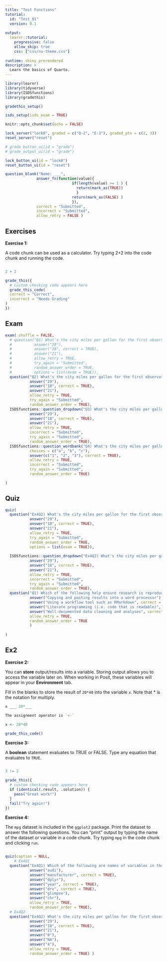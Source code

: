 ```yaml
---
title: "Test Functions"
tutorial:
  id: "Test_01"
  version: 0.1
  
output:
  learnr::tutorial:
    progressive: false
    allow_skip: true
    css: ["css/nu-theme.css"]
    
runtime: shiny_prerendered
description: >
  Learn the basics of Quarto.
---
```


```r
library(learnr)
library(tidyverse)
library(ISDSfunctions)
library(gradethis)

gradethis_setup()

isds_setup(isds_exam = TRUE)

knitr::opts_chunk$set(echo = FALSE)

```


```r

lock_server("lock0", graded = c("Q-2", "E-3"), graded_pts = c(2, 3))
reset_server("reset")
```

```r
# grade_button_ui(id = "grade")
# grade_output_ui(id = "grade")

lock_button_ui(id = "lock0")
reset_button_ui(id = "reset")
```

<!-- ```{r Ex1b, context = "render", echo= TRUE, exercise = FALSE} -->
<!-- 1+2 -->
<!-- ``` -->

```r
question_blank("Name: ___",
              answer_fn(function(value){
                              if(length(value) >= 1 ) {
                                return(mark_as(TRUE))
                                }
                              return(mark_as(FALSE) )
                              }),
              correct = "Submitted",
              incorrect = "Submitted",
              allow_retry = FALSE )
```

## Exercises

**Exercise 1:**

A code chunk can be used as a calculator. Try typing 2+2 into the code chunk and running the code.

```r

```



```r
2 + 2
```

```r
grade_this({
  # custom checking code appears here
  grade_this_code(
  correct = "Correct",
  incorrect = "Needs Grading"
)
})
```

## Exam


```r

exam( shuffle = FALSE,
  # question("Q1) What's the city miles per gallon for the first observation in the mpg dataframe?",
  #          answer("29"),
  #          answer("18", correct = TRUE),
  #          answer("21"),
  #          allow_retry = TRUE,
  #          try_again = "Submitted",
  #          random_answer_order = TRUE,
  #          options = list(exam = TRUE)),
  question("Q2) What's the city miles per gallon for the first observation in the mpg dataframe?",
           answer("29"),
           answer("18", correct = TRUE),
           answer("21"),
           allow_retry = TRUE,
           try_again = "Submitted",
           random_answer_order = TRUE),
  ISDSfunctions::question_dropdown("Q3) What's the city miles per gallon for the first observation in the mpg dataframe?",
           answer("29"),
           answer("18", correct = TRUE),
           answer("21"),
           allow_retry = TRUE,
           incorrect = "Submitted",
           try_again = "Submitted",
           random_answer_order = TRUE),
  ISDSfunctions::question_wordbank("Q4) What's the city miles per gallon for the first observation in the mpg dataframe?",
           choices = c("a", "b", "c"),
           answer(c("1", "2", "3"), correct = TRUE),
           allow_retry = TRUE,
           incorrect = "Submitted",
           try_again = "Submitted",
           random_answer_order = TRUE)

)
```

## Quiz
```r

quiz(
  question("Ex4Q2) What's the city miles per gallon for the first observation in the mpg dataframe?",
           answer("29"),
           answer("18", correct = TRUE),
           answer("21"),
           allow_retry = TRUE,
           try_again = "Submitted",
           random_answer_order = TRUE,
           options = list(exam = TRUE)),
  
  ISDSfunctions::question_dropdown("Ex4Q2) What's the city miles per gallon for the first observation in the mpg dataframe?",
           answer("29"),
           answer("18", correct = TRUE),
           answer("21"),
           allow_retry = TRUE,
           incorrect = "Submitted",
           try_again = "Submitted",
           random_answer_order = TRUE),
  question("Q1) Which of the following help ensure research is reproducible? Select all that apply.",
           answer("Copying and pasting results into a word processor"),
           answer("Using a workflow tool such as RMarkdown", correct = TRUE),
           answer("Literate programming (i.e. code that is readable)", correct = TRUE),
           answer("Well-documented data cleaning and analyses", correct = TRUE),
           allow_retry = TRUE,
           random_answer_order = TRUE
           )
  
)
```

## Ex2

**Exercise 2:**

You can **store** output/results into a variable. Storing output allows you to access the variable later on. When working in Posit, these variables will appear in your **Environment** tab.

Fill in the blanks to store the result of `20*40` into the variable `x`. Note that * is the notation for multiply.

```r
x ___ 20*___
```

```r
The assignment operator is `<-`
```

```r
x <- 20*40
```

```r
grade_this_code()
```


**Exercise 3:**

A **boolean** statement evaluates to TRUE or FALSE. Type any equation that evaluates to `TRUE`.

```r

```

```r
3 != 2
```

```r
grade_this({
  # custom checking code appears here
  if (identical(.result, .solution)) {
    pass("Great work!")
  }
  fail("Try again!")
})
```


**Exercise 4:**

The `mpg` dataset is included in the `ggplot2` package. Print the dataset to answer the following questions. You can "print" output by typing the name of the dataset or variable in a code chunk. Try typing `mpg` in the code chunk and clicking `run`.

```r

```


```r
quiz(caption = NULL,
    # Ex4Q1
  question("Ex4Q1) Which of the following are names of variables in the mpg data frame?",
           answer("audi"),
           answer("manufacturer", correct = TRUE),
           answer("dplyr"),
           answer("year", correct = TRUE),
           answer("drv", correct = TRUE),
           answer("glimpse"),
           answer("chr"),
           allow_retry = TRUE,
           random_answer_order = TRUE), 
  # Ex4Q2
  question("Ex4Q2) What's the city miles per gallon for the first observation in the mpg dataframe?",
           answer("29"),
           answer("18", correct = TRUE),
           answer("21"),
           answer("0"),
           answer("NA"),
           answer("4"), 
           allow_retry = TRUE,
           random_answer_order = TRUE) )
```
